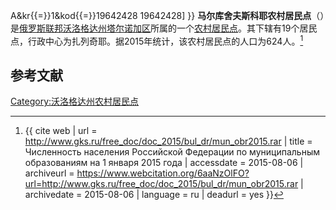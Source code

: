 {{Infobox Settlement
| official_name = 马尔库舍夫斯科耶农村居民点
| native_name = Маркушевское сельское поселение
| settlement_type = [[农村居民点|农村居民点]]
| subdivision_type = [[国家|国家]]
| subdivision_type1 = [[州_(俄罗斯)|州]]
| subdivision_type2 = [[区_(苏联)|区]]
| subdivision_name = {{RUS}}
| subdivision_name1 = [[沃洛格达州|沃洛格达州]]
| subdivision_name2 = [[塔尔诺加区|塔尔诺加区]]
| seat_type = 行政中心
| seat = 扎列奇耶
| population_as_of=2015
| population_footnotes = <ref name=stat />
| population_total = 624
| coordinates_display = inline,title
| latd = 60 | latm = 25 | lats = 21 | latNS = N
| longd = 43 | longm = 51 | longs = 54 | longEW = E
| timezone = [[莫斯科时间|MSK]]
| utc_offset = +3
| blank_name = [[俄罗斯市政土地区划代码|OKTMO编码]]
| blank_info = [http://classif.spb.ru/classificators/view/tma.php?st{{=}}A&kr{{=}}1&kod{{=}}19642428 19642428]
}}
'''马尔库舍夫斯科耶农村居民点'''（{{lang-ru|Маркушевское сельское поселение}}）是[[俄罗斯联邦|俄罗斯联邦]][[沃洛格达州|沃洛格达州]][[塔尔诺加区|塔尔诺加区]]所属的一个[[农村居民点|农村居民点]]。其下辖有19个居民点，行政中心为扎列奇耶。据2015年统计，该农村居民点的人口为624人。<ref name=stat>{{ cite web | url = http://www.gks.ru/free_doc/doc_2015/bul_dr/mun_obr2015.rar | title = Численность населения Российской Федерации по муниципальным образованиям на 1 января 2015 года | accessdate = 2015-08-06 | archiveurl = https://www.webcitation.org/6aaNzOlFO?url=http://www.gks.ru/free_doc/doc_2015/bul_dr/mun_obr2015.rar | archivedate = 2015-08-06 | language = ru | deadurl = yes }}</ref>

== 参考文献 ==
{{reflist}}

{{Russia-stub}}

[[Category:沃洛格达州农村居民点|Category:沃洛格达州农村居民点]]
